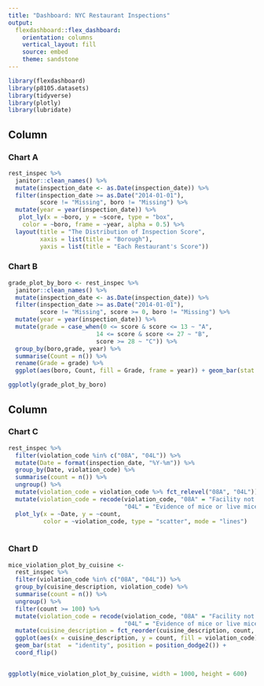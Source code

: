 ```yaml
---
title: "Dashboard: NYC Restaurant Inspections"
output: 
  flexdashboard::flex_dashboard:
    orientation: columns
    vertical_layout: fill
    source: embed
    theme: sandstone
---
```


```r
library(flexdashboard)
library(p8105.datasets)
library(tidyverse)
library(plotly)
library(lubridate)
```

Column {data-width=400}
-----------------------------------------------------------------------

### Chart A

```r
rest_inspec %>% 
  janitor::clean_names() %>% 
  mutate(inspection_date <- as.Date(inspection_date)) %>%
  filter(inspection_date >= as.Date("2014-01-01"), 
         score != "Missing", boro != "Missing") %>%
  mutate(year = year(inspection_date)) %>%
   plot_ly(x = ~boro, y = ~score, type = "box",
    color = ~boro, frame = ~year, alpha = 0.5) %>% 
  layout(title = "The Distribution of Inspection Score",
         xaxis = list(title = "Borough"),
         yaxis = list(title = "Each Restaurant's Score"))
```


### Chart B

```r
grade_plot_by_boro <- rest_inspec %>% 
  janitor::clean_names() %>% 
  mutate(inspection_date <- as.Date(inspection_date)) %>%
  filter(inspection_date >= as.Date("2014-01-01"), 
         score != "Missing", score >= 0, boro != "Missing") %>%
  mutate(year = year(inspection_date)) %>%
  mutate(grade = case_when(0 <= score & score <= 13 ~ "A",
                         14 <= score & score <= 27 ~ "B",
                         score >= 28 ~ "C")) %>%
  group_by(boro,grade, year) %>%
  summarise(Count = n()) %>%
  rename(Grade = grade) %>%
  ggplot(aes(boro, Count, fill = Grade, frame = year)) + geom_bar(stat  = "identity", position = position_dodge2())

ggplotly(grade_plot_by_boro)

```


Column {data-width=400}
-----------------------------------------------------------------------
### Chart C

```r
rest_inspec %>%
  filter(violation_code %in% c("08A", "04L")) %>%
  mutate(Date = format(inspection_date, "%Y-%m")) %>%
  group_by(Date, violation_code) %>%
  summarise(count = n()) %>%
  ungroup() %>%
  mutate(violation_code = violation_code %>% fct_relevel("08A", "04L")) %>%
  mutate(violation_code = recode(violation_code, "08A" = "Facility not vermin proof",
                                 "04L" = "Evidence of mice or live mice")) %>%
  plot_ly(x = ~Date, y = ~count,
          color = ~violation_code, type = "scatter", mode = "lines") 
  
```


### Chart D

```r
mice_violation_plot_by_cuisine <- 
  rest_inspec %>%
  filter(violation_code %in% c("08A", "04L")) %>%
  group_by(cuisine_description, violation_code) %>%
  summarise(count = n()) %>%
  ungroup() %>%
  filter(count >= 100) %>%
  mutate(violation_code = recode(violation_code, "08A" = "Facility not vermin proof",
                                 "04L" = "Evidence of mice or live mice")) %>%
  mutate(cuisine_description = fct_reorder(cuisine_description, count, .desc = FALSE)) %>%
  ggplot(aes(x = cuisine_description, y = count, fill = violation_code)) +
  geom_bar(stat  = "identity", position = position_dodge2()) +
  coord_flip()


ggplotly(mice_violation_plot_by_cuisine, width = 1000, height = 600) 


```







